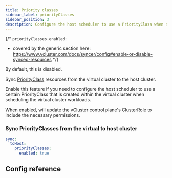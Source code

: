 ```yaml
---
title: Priority classes
sidebar_label: priorityClasses
sidebar_position: 3
description: Configure the host scheduler to use a PriorityClass when scheduling your virtual cluster workloads.
---
```



{/*
`priorityClasses.enabled`:
- covered by the generic section here: https://www.vcluster.com/docs/syncer/config#enable-or-disable-synced-resources
*/}

By default, this is disabled. 

Sync [PriorityClass](https://kubernetes.io/docs/concepts/scheduling-eviction/pod-priority-preemption/#priorityclass) resources from the virtual cluster to the host cluster.

Enable this feature if you need to configure the host scheduler to use a certain PriorityClass that is created within the virtual cluster when scheduling the virtual cluster workloads.

When enabled, will update the vCluster control plane's ClusterRole to include the necessary permissions.

### Sync PriorityClasses from the virtual to host cluster

```YAML
sync:
  toHost:
    priorityClasses:
      enabled: true
```

## Config reference

<PriorityClasses/>
